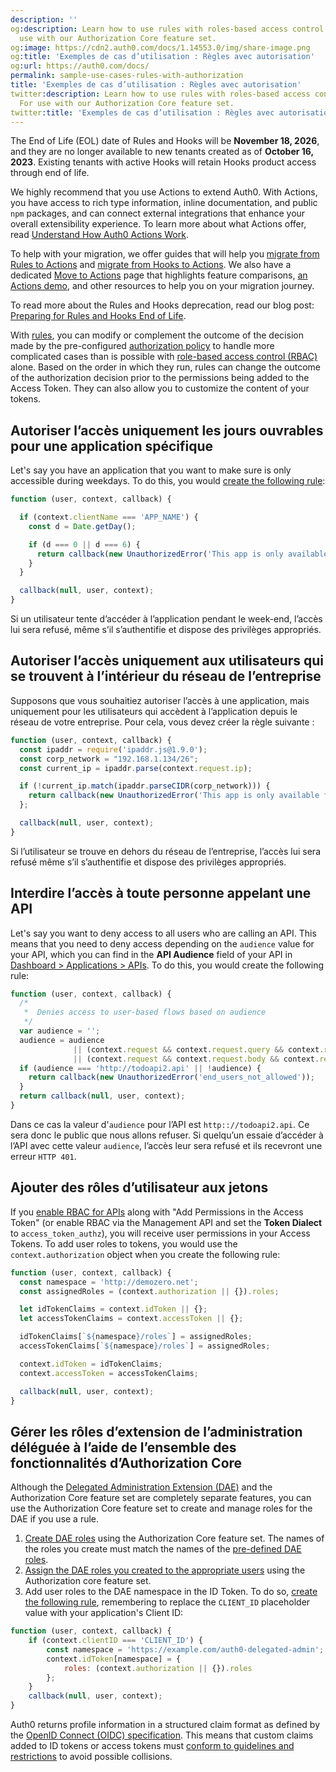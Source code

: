 ```yaml
---
description: ''
og:description: Learn how to use rules with roles-based access control (RBAC). For
  use with our Authorization Core feature set.
og:image: https://cdn2.auth0.com/docs/1.14553.0/img/share-image.png
og:title: 'Exemples de cas d’utilisation : Règles avec autorisation'
og:url: https://auth0.com/docs/
permalink: sample-use-cases-rules-with-authorization
title: 'Exemples de cas d’utilisation : Règles avec autorisation'
twitter:description: Learn how to use rules with roles-based access control (RBAC).
  For use with our Authorization Core feature set.
twitter:title: 'Exemples de cas d’utilisation : Règles avec autorisation'
---
```


<Warning>

The End of Life (EOL) date of Rules and Hooks will be **November 18, 2026**, and they are no longer available to new tenants created as of **October 16, 2023**. Existing tenants with active Hooks will retain Hooks product access through end of life.

We highly recommend that you use Actions to extend Auth0. With Actions, you have access to rich type information, inline documentation, and public `npm` packages, and can connect external integrations that enhance your overall extensibility experience. To learn more about what Actions offer, read [Understand How Auth0 Actions Work](/docs/customize/actions/actions-overview).

To help with your migration, we offer guides that will help you [migrate from Rules to Actions](/docs/customize/actions/migrate/migrate-from-rules-to-actions) and [migrate from Hooks to Actions](/docs/customize/actions/migrate/migrate-from-hooks-to-actions). We also have a dedicated [Move to Actions](https://auth0.com/extensibility/movetoactions) page that highlights feature comparisons, [an Actions demo](https://www.youtube.com/watch?v=UesFSY1klrI), and other resources to help you on your migration journey.

To read more about the Rules and Hooks deprecation, read our blog post: [Preparing for Rules and Hooks End of Life](https://auth0.com/blog/preparing-for-rules-and-hooks-end-of-life/).

</Warning>

With [rules](/docs/customize/rules), you can modify or complement the outcome of the decision made by the pre-configured [authorization policy](/docs/manage-users/access-control/authorization-policies) to handle more complicated cases than is possible with [role-based access control (RBAC)](/docs/manage-users/access-control/rbac) alone. Based on the order in which they run, rules can change the outcome of the authorization decision prior to the permissions being added to the <Tooltip tip="Access Token: Authorization credential, in the form of an opaque string or JWT, used to access an API." cta="View Glossary" href="/docs/glossary?term=Access+Token">Access Token</Tooltip>. They can also allow you to customize the content of your tokens.

## Autoriser l’accès uniquement les jours ouvrables pour une application spécifique

Let's say you have an application that you want to make sure is only accessible during weekdays. To do this, you would [create the following rule](/docs/customize/rules/create-rules):

```js lines
function (user, context, callback) {

  if (context.clientName === 'APP_NAME') {
    const d = Date.getDay();

    if (d === 0 || d === 6) {
      return callback(new UnauthorizedError('This app is only available during the week.'));
    }
  }

  callback(null, user, context);
}
```

Si un utilisateur tente d’accéder à l’application pendant le week-end, l’accès lui sera refusé, même s’il s’authentifie et dispose des privilèges appropriés.

## Autoriser l’accès uniquement aux utilisateurs qui se trouvent à l’intérieur du réseau de l’entreprise

Supposons que vous souhaitiez autoriser l’accès à une application, mais uniquement pour les utilisateurs qui accèdent à l’application depuis le réseau de votre entreprise. Pour cela, vous devez créer la règle suivante :

```js lines
function (user, context, callback) {
  const ipaddr = require('ipaddr.js@1.9.0');
  const corp_network = "192.168.1.134/26";
  const current_ip = ipaddr.parse(context.request.ip);

  if (!current_ip.match(ipaddr.parseCIDR(corp_network))) {
    return callback(new UnauthorizedError('This app is only available from inside the corporate network.'));
  };

  callback(null, user, context);
}
```

Si l’utilisateur se trouve en dehors du réseau de l’entreprise, l’accès lui sera refusé même s’il s’authentifie et dispose des privilèges appropriés.

## Interdire l’accès à toute personne appelant une API

Let's say you want to deny access to all users who are calling an API. This means that you need to deny access depending on the `audience` value for your API, which you can find in the **API <Tooltip tip="Audience: Unique identifier of the audience for an issued token. Named aud in a token, its value contains the ID of either an application (Client ID) for an ID Token or an API (API Identifier) for an Access Token." cta="View Glossary" href="/docs/glossary?term=Audience">Audience</Tooltip>** field of your API in [Dashboard > Applications > APIs](https://manage.auth0.com/#/apis). To do this, you would create the following rule:

```js lines
function (user, context, callback) {
  /*
   *  Denies access to user-based flows based on audience
   */
  var audience = '';
  audience = audience
              || (context.request && context.request.query && context.request.query.audience)
              || (context.request && context.request.body && context.request.body.audience);
  if (audience === 'http://todoapi2.api' || !audience) {
    return callback(new UnauthorizedError('end_users_not_allowed'));
  }
  return callback(null, user, context);
}
```

Dans ce cas la valeur d'`audience` pour l’API est `http:://todoapi2.api`. Ce sera donc le public que nous allons refuser. Si quelqu’un essaie d’accéder à l’API avec cette valeur `audience`, l’accès leur sera refusé et ils recevront une erreur `HTTP 401`.

## Ajouter des rôles d’utilisateur aux jetons

If you [enable RBAC for APIs](/docs/get-started/apis/enable-role-based-access-control-for-apis) along with "Add Permissions in the Access Token" (or enable RBAC via the <Tooltip tip="Management API: A product to allow customers to perform administrative tasks." cta="View Glossary" href="/docs/glossary?term=Management+API">Management API</Tooltip> and set the **Token Dialect** to `access_token_authz`), you will receive user permissions in your Access Tokens. To add user roles to tokens, you would use the `context.authorization` object when you create the following rule:

```js lines
function (user, context, callback) {
  const namespace = 'http://demozero.net';
  const assignedRoles = (context.authorization || {}).roles;

  let idTokenClaims = context.idToken || {};
  let accessTokenClaims = context.accessToken || {};

  idTokenClaims[`${namespace}/roles`] = assignedRoles;
  accessTokenClaims[`${namespace}/roles`] = assignedRoles;

  context.idToken = idTokenClaims;
  context.accessToken = accessTokenClaims;

  callback(null, user, context);
}
```

## Gérer les rôles d’extension de l’administration déléguée à l’aide de l’ensemble des fonctionnalités d’Authorization Core

Although the [Delegated Administration Extension (DAE)](/docs/customize/extensions/delegated-administration-extension) and the Authorization Core feature set are completely separate features, you can use the Authorization Core feature set to create and manage roles for the DAE if you use a rule.

1. [Create DAE roles](/docs/manage-users/access-control/configure-core-rbac/roles/create-roles) using the Authorization Core feature set. The names of the roles you create must match the names of the [pre-defined DAE roles](/docs/customize/extensions/delegated-administration-extension#assign-roles-to-users).
2. [Assign the DAE roles you created to the appropriate users](/docs/manage-users/access-control/configure-core-rbac/rbac-users/assign-roles-to-users) using the Authorization core feature set.
3. Add user roles to the DAE namespace in the ID Token. To do so, [create the following rule](/docs/customize/rules/create-rules), remembering to replace the `CLIENT_ID` placeholder value with your application's Client ID:

```js lines
function (user, context, callback) {
    if (context.clientID === 'CLIENT_ID') {
        const namespace = 'https://example.com/auth0-delegated-admin';
        context.idToken[namespace] = {
            roles: (context.authorization || {}).roles
        };
    }
    callback(null, user, context);
}
```

<Warning>

Auth0 returns profile information in a structured claim format as defined by the [OpenID Connect (OIDC) specification](https://openid.net/specs/openid-connect-core-1_0.html#StandardClaims). This means that custom claims added to ID tokens or access tokens must [conform to guidelines and restrictions](/docs/secure/tokens/json-web-tokens/create-custom-claims) to avoid possible collisions.

</Warning>